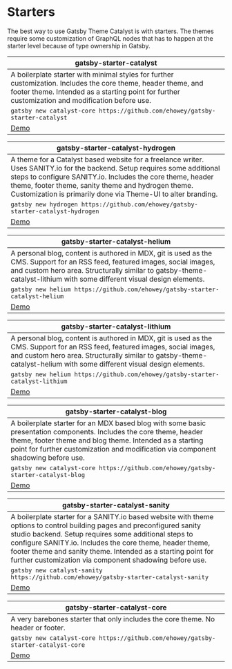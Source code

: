 <SEO
  title="Starters"
  description="A list of starters available that implement Gatsby Theme Catalyst. Gatsby Theme Catalyst is an opinionated set of integrated themes and starters to accelerate your next Gatsby project."
/>

# Starters

The best way to use Gatsby Theme Catalyst is with starters. The themes require some customization of GraphQL nodes that has to happen at the starter level because of type ownership in Gatsby.

| gatsby-starter-catalyst                                                                                                                                                                                           |
| ----------------------------------------------------------------------------------------------------------------------------------------------------------------------------------------------------------------- |
| A boilerplate starter with minimal styles for further customization. Includes the core theme, header theme, and footer theme. Intended as a starting point for further customization and modification before use. |
| `gatsby new catalyst-core https://github.com/ehowey/gatsby-starter-catalyst`                                                                                                                                      |
| [Demo](https://gatsby-starter-catalyst.netlify.app/)                                                                                                                                                              |

| gatsby-starter-catalyst-hydrogen                                                                                                                                                                                                                                                                                |
| --------------------------------------------------------------------------------------------------------------------------------------------------------------------------------------------------------------------------------------------------------------------------------------------------------------- |
| A theme for a Catalyst based website for a freelance writer. Uses SANITY.io for the backend. Setup requires some additional steps to configure SANITY.io. Includes the core theme, header theme, footer theme, sanity theme and hydrogen theme. Customization is primarily done via Theme-UI to alter branding. |
| `gatsby new hydrogen https://github.com/ehowey/gatsby-starter-catalyst-hydrogen`                                                                                                                                                                                                                                |
| [Demo](https://gatsby-starter-catalyst-hydrogen.netlify.app/)                                                                                                                                                                                                                                                   |

| gatsby-starter-catalyst-helium                                                                                                                                                                                                                        |
| ----------------------------------------------------------------------------------------------------------------------------------------------------------------------------------------------------------------------------------------------------- |
| A personal blog, content is authored in MDX, git is used as the CMS. Support for an RSS feed, featured images, social images, and custom hero area. Structurally similar to gatsby-theme-catalyst-lithium with some different visual design elements. |
| `gatsby new helium https://github.com/ehowey/gatsby-starter-catalyst-helium`                                                                                                                                                                          |
| [Demo](https://gatsby-starter-catalyst-helium.netlify.app/)                                                                                                                                                                                           |

| gatsby-starter-catalyst-lithium                                                                                                                                                                                                                      |
| ---------------------------------------------------------------------------------------------------------------------------------------------------------------------------------------------------------------------------------------------------- |
| A personal blog, content is authored in MDX, git is used as the CMS. Support for an RSS feed, featured images, social images, and custom hero area. Structurally similar to gatsby-theme-catalyst-helium with some different visual design elements. |
| `gatsby new helium https://github.com/ehowey/gatsby-starter-catalyst-lithium`                                                                                                                                                                        |
| [Demo](https://gatsby-starter-catalyst-lithium.netlify.app/)                                                                                                                                                                                         |

| gatsby-starter-catalyst-blog                                                                                                                                                                                                                                         |
| -------------------------------------------------------------------------------------------------------------------------------------------------------------------------------------------------------------------------------------------------------------------- |
| A boilerplate starter for an MDX based blog with some basic presentation components. Includes the core theme, header theme, footer theme and blog theme. Intended as a starting point for further customization and modification via component shadowing before use. |
| `gatsby new catalyst-core https://github.com/ehowey/gatsby-starter-catalyst-blog`                                                                                                                                                                                    |
| [Demo](https://gatsby-starter-catalyst-blog.netlify.app/)                                                                                                                                                                                                            |

| gatsby-starter-catalyst-sanity                                                                                                                                                                                                                                                                                                                                          |
| ----------------------------------------------------------------------------------------------------------------------------------------------------------------------------------------------------------------------------------------------------------------------------------------------------------------------------------------------------------------------- |
| A boilerplate starter for a SANITY.io based website with theme options to control building pages and preconfigured sanity studio backend. Setup requires some additional steps to configure SANITY.io. Includes the core theme, header theme, footer theme and sanity theme. Intended as a starting point for further customization via component shadowing before use. |
| `gatsby new catalyst-sanity https://github.com/ehowey/gatsby-starter-catalyst-sanity`                                                                                                                                                                                                                                                                                   |
| [Demo](https://gatsby-starter-catalyst-sanity.netlify.app/)                                                                                                                                                                                                                                                                                                             |

| gatsby-starter-catalyst-core                                                      |
| --------------------------------------------------------------------------------- |
| A very barebones starter that only includes the core theme. No header or footer.  |
| `gatsby new catalyst-core https://github.com/ehowey/gatsby-starter-catalyst-core` |
| [Demo](https://gatsby-starter-catalyst-core.netlify.app/)                         |

